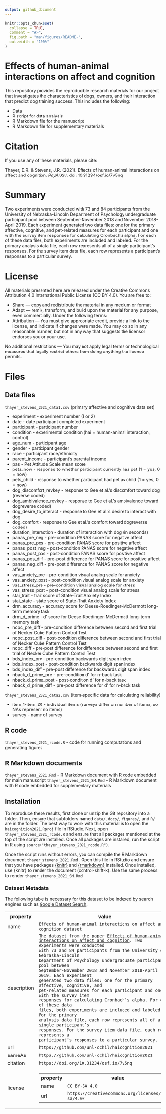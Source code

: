 ```yaml
---
output: github_document
---
```


<!-- README.md is generated from README.Rmd. Please edit that file -->

```r
knitr::opts_chunk$set(
  collapse = TRUE,
  comment = "#>",
  fig.path = "man/figures/README-",
  out.width = "100%"
)
```

# Effects of human-animal interactions on affect and cognition

This repository provides the reproducible research materials for our project that investigates the characteristics of dogs, owners, and their interaction that predict dog training success. This includes the following:

* Data
* R script for data analysis
* R Markdown file for the manuscript
* R Markdown file for supplementary materials

# Citation
If you use any of these materials, please cite:

Thayer, E.R. & Stevens, J.R. (2021). Effects of human-animal interactions on affect and cognition. _PsyArXiv_. doi: 10.31234/osf.io/7v5nq

# Summary

Two experiments were conducted with 73 and 84 participants from the University of Nebraska-Lincoln Department of Psychology undergraduate participant pool between September-November 2018 and November 2018-April 2019. Each experiment generated two data files: one for the primary affective, cognitive, and pet-related measures for each participant and one with the survey item responses for calculating Cronbach's alpha. For each of these data files, both experiments are included and labeled. For the primary analysis data file, each row represents all of a single participant's responses. For the survey item data file, each row represents a participant's responses to a particular survey.

# License
All materials presented here are released under the Creative Commons Attribution 4.0 International Public License (CC BY 4.0). You are free to:

*    Share — copy and redistribute the material in any medium or format
*    Adapt — remix, transform, and build upon the material for any purpose, even commercially.
Under the following terms:
*    Attribution — You must give appropriate credit, provide a link to the license, and indicate if changes were made. You may do so in any reasonable manner, but not in any way that suggests the licensor endorses you or your use.

No additional restrictions — You may not apply legal terms or technological measures that legally restrict others from doing anything the license permits.

# Files
## Data files
`thayer_stevens_2021_data1.csv` (primary affective and cognitive data set)

* experiment - experiment number (1 or 2)
* date - date participant completed experiment
* participant - participant number
* condition - experimental condition (hai = human-animal interaction, control)
* age_num - participant age
* gender - participant gender
* race - participant race/ethnicity
* parent_income - participant's parental income
* pas - Pet Attitude Scale mean score
* pets_now - response to whether participant currently has pet (1 = yes, 0 = now)
* pets_child - response to whether participant had pet as child (1 = yes, 0 = now)
* dog_discomfort_revkey - response to Gee et al.'s discomfort toward dog (reverse coded)
* dog_ambivalence_revkey - response to Gee et al.'s ambivalence toward dogreverse coded)
* dog_desire_to_interact - response to Gee et al.'s desire to interact with dog
* dog_comfort - response to Gee et al.'s comfort toward dogreverse coded)
* duration_interaction - duration of interaction with dog (in seconds)
* panas_pre_neg - pre-condition PANAS score for negative affect
* panas_pre_pos - pre-condition PANAS score for positive affect
* panas_post_neg - post-condition PANAS score for negative affect
* panas_post_pos - post-condition PANAS score for positive affect
* panas_pos_diff - pre-post difference for PANAS score for positive affect
* panas_neg_diff - pre-post difference for PANAS score for negative affect
* vas_anxiety_pre - pre-condition visual analog scale for anxiety
* vas_anxiety_post - post-condition visual analog scale for anxiety
* vas_stress_pre - pre-condition visual analog scale for stress
* vas_stress_post - post-condition visual analog scale for stress
* stai_trait - trait score of State-Trait Anxiety Index
* stai_state - state score of State-Trait Anxiety Index
* drm_accuracy - accuracy score for Deese-Roedinger-McDermott long-term memory task
* drm_d_prime - d' score for Deese-Roedinger-McDermott long-term memory task
* ncpc_pre_diff - pre-condition difference between second and first trial of Necker Cube Pattern Control Test
* ncpc_post_diff - post-condition difference between second and first trial of Necker Cube Pattern Control Test 
* ncpc_diff - pre-post difference for difference between second and first trial of Necker Cube Pattern Control Test
* bds_index_pre - pre-condition backwards digit span index
* bds_index_post - post-condition backwards digit span index
* bds_index_diff - pre-post difference for backwards digit span index
* nback_d_prime_pre - pre-condition d' for n-back task
* nback_d_prime_post - post-condition d' for n-back task
* nback_d_prime_diff - pre-post difference for d' for n-back task

`thayer_stevens_2021_data2.csv` (item-specific data for calculating reliability)

* item_1-item_20 - individual items (surveys differ on number of items, so NAs represent no items)
* survey - name of survey


## R code
 `thayer_stevens_2021_rcode.R` - code for running computations and generating figures

## R Markdown documents
 `thayer_stevens_2021.Rmd` - R Markdown document with R code embedded for main manuscript
 `thayer_stevens_2021_SM.Rmd` - R Markdown document with R code embedded for supplementary materials

## Installation
 To reproduce these results, first clone or unzip the Git repository into a folder. Then, ensure that subfolders named `data/`, `docs/`, `figures/`, and `R/` are in the folder. The best way to work with this material is to open the `haicognition2021.Rproj` file in RStudio. Next, open `thayer_stevens_2021_rcode.R` and ensure that all packages mentioned at the top of the script are installed.  Once all packages are installed, run the script in R using `source("thayer_stevens_2021_rcode.R")`.

 Once the script runs without errors, you can compile the R Markdown document `thayer_stevens_2021.Rmd.`  Open this file in RStudio and ensure that you have packages [{knitr}](https://yihui.org/knitr/) and [{rmarkdown}](https://github.com/rstudio/rmarkdown) installed.  Once installed, use {knitr} to render the document (control-shift-k).  Use the same process to render `thayer_stevens_2021_SM.Rmd`.


### Dataset Metadata
The following table is necessary for this dataset to be indexed by search
engines such as <a href="https://g.co/datasetsearch">Google Dataset Search</a>.
<div itemscope itemtype="http://schema.org/Dataset">
<table>
<tr>
<th>property</th>
<th>value</th>
</tr>
<tr>
<td>name</td>
<td><code itemprop="name">Effects of human-animal interactions on affect and cognition dataset</code></td>
</tr>
<tr>
<td>description</td>
<td><code itemprop="description">The dataset from the paper [Effects of human-animal interactions on affect and cognition](https://doi.org/10.31234/osf.io/7v5nq). Two experiments were conducted with 73 and 84 participants from the University of Nebraska-Lincoln Department of Psychology undergraduate participant pool between September-November 2018 and November 2018-April 2019. Each experiment generated two data files: one for the primary affective, cognitive, and pet-related measures for each participant and one with the survey item responses for calculating Cronbach's alpha. For each of these data files, both experiments are included and labeled. For the primary analysis data file, each row represents all of a single participant's responses. For the survey item data file, each row represents a participant's responses to a particular survey.</code></td>
</tr>
</tr>
<tr>
<td>url</td>
<td><code itemprop="url">https://github.com/unl-cchil/haicognition2021</code></td>
</tr>
<tr>
<td>sameAs</td>
<td><code itemprop="sameAs">https://github.com/unl-cchil/haicognition2021</code></td>
</tr>
<tr>
<td>citation</td>
<td><code itemprop="citation">https://doi.org/10.31234/osf.io/7v5nq</code></td>
</tr>
<tr>
<td>license</td>
<td>
<div itemscope itemtype="http://schema.org/CreativeWork" itemprop="license">
<table>
<tr>
<th>property</th>
<th>value</th>
</tr>
<tr>
<td>name</td>
<td><code itemprop="name">CC BY-SA 4.0</code></td>
</tr>
<tr>
<td>url</td>
<td><code itemprop="url">https://creativecommons.org/licenses/by-sa/4.0/</code></td>
</tr>
</table>
</div>
</td>
</tr>
</table>
</div>
